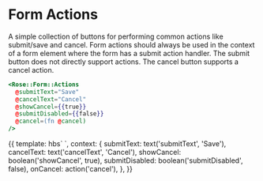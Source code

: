 
<Meta title="Rose|Form/Actions" component="Form/Actions" />

# Form Actions

A simple collection of buttons for performing common actions like submit/save
and cancel. Form actions should always be used in the context of a form element
where the form has a submit action handler. The submit button does not directly
support actions. The cancel button supports a cancel action.

```handlebars
<Rose::Form::Actions
  @submitText="Save"
  @cancelText="Cancel"
  @showCancel={{true}}
  @submitDisabled={{false}}
  @cancel=(fn @cancel)
/>
```

<Preview>
  <Story name="Basic Form Actions">
    {{
      template: hbs`
      <Rose::Form::Actions
        @submitText={{submitText}}
        @cancelText={{cancelText}}
        @showCancel={{showCancel}}
        @submitDisabled={{submitDisabled}}
        @cancel={{onCancel}} />
    `,
      context: {
        submitText: text('submitText', 'Save'),
        cancelText: text('cancelText', 'Cancel'),
        showCancel: boolean('showCancel', true),
        submitDisabled: boolean('submitDisabled', false),
        onCancel: action('cancel'),
      },
    }}
  </Story>
</Preview>
